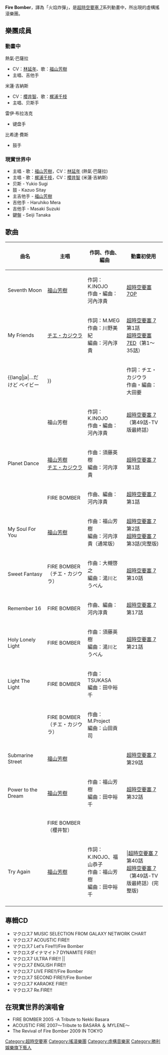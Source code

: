 {{Link style|time=2020-06-16T09:36:28+00:00}}
'''Fire Bomber'''，譯為「火焰炸彈」，是[[超時空要塞_7|超時空要塞 7]]系列動畫中，所出現的虛構搖滾樂團。

== 樂團成員 ==
=== 動畫中 ===
;熱氣·巴薩拉
*CV：[[林延年|林延年]]、歌：[[福山芳樹|福山芳樹]]
*主唱、吉他手

;米蓮·吉納斯
*CV：[[櫻井智|櫻井智]]、歌：[[:ja:チエ・カジウラ|梶浦千枝]]
*主唱、贝斯手

;雷伊·布拉洛克
*键盘手

;比希達·費斯
*鼓手

=== 現實世界中 ===
*主唱 - 歌：[[福山芳樹|福山芳樹]]，CV：[[林延年|林延年]] (熱氣·巴薩拉)
*主唱 - 歌：[[:ja:チエ・カジウラ|梶浦千枝]]，CV：[[櫻井智|櫻井智]] (米蓮·吉納斯)
*贝斯 - Yukio Sugi
*鼓 - Kazuo Sitay
*主吉他手 - [[福山芳樹|福山芳樹]]
*吉他手 - Haruhiko Mera
*吉他手 - Masaki Suzuki
*鍵盤 - Seiji Tanaka

== 歌曲 ==
{{Expand |time=2009-08-23T09:18:39+00:00 }}<!-- 本调用由 {{subst:Expand/auto}} 自动产生。 -->
{| border="1" class="wikitable" width="100%"
|- 
! 曲名 !! 主唱 !! 作詞、作曲、編曲 !! 動畫初使用
|- 
| Seventh Moon || [[福山芳樹|福山芳樹]] ||作詞：K.INOJO<br/>作曲・編曲：河內淳貴||[[超時空要塞_7|超時空要塞 7]]OP
|-
| My Friends || [[:ja:チエ・カジウラ|チエ・カジウラ]] ||作詞：M.MEG<br/>作曲：川野美紀<br/>編曲：河內淳貴||[[超時空要塞_7|超時空要塞 7]]第1話<br/>[[超時空要塞_7|超時空要塞 7]]ED（第1～35話） 
|-
|{{lang|ja|…だけど ベイビー!!}}||{{lang|ja|チエ・カジウ}}||作詞：チエ・カジウラ<br/>作曲・編曲：大田要||[[超時空要塞_7|超時空要塞 7]]（第36 - 48話） 
|-
|{{lang|ja|突撃ラブハート<br/>（アコースティック・バージョン）}}||福山芳樹||作詞：K.INOJO<br/>作曲・編曲：河內淳貴||[[超時空要塞_7|超時空要塞 7]]（第49話-TV版最終話） 
|-
| Planet Dance ||[[福山芳樹|福山芳樹]]<br/>[[:ja:チエ・カジウラ|チエ・カジウラ]]||作曲：須藤英樹<br/>編曲：河内淳貴||[[超時空要塞_7|超時空要塞 7]]第1話
|-
| {{lang|ja|突撃ラブハート}}|| FIRE BOMBER ||作曲、編曲：河内淳貴||[[超時空要塞_7|超時空要塞 7]]第1話
|-
| My Soul For You || [[福山芳樹|福山芳樹]] ||作曲：福山芳樹<br/>編曲：河内淳貴（通常版）||[[超時空要塞_7|超時空要塞 7]]第2話<br/>[[超時空要塞_7|超時空要塞 7]]第3話(完整版)
|-
| Sweet Fantasy || FIRE BOMBER（チエ・カジウラ）||作曲：大槻啓之<br/>編曲：湯川とうべん ||[[超時空要塞_7|超時空要塞 7]]第10話
|-
| Remember 16 || FIRE BOMBER ||作曲、編曲：河内淳貴||[[超時空要塞_7|超時空要塞 7]]第17話
|-
| Holy Lonely Light || FIRE BOMBER ||作曲：須藤英樹<br/>編曲：湯川とうべん||[[超時空要塞_7|超時空要塞 7]]第21話
|-
| Light The Light || FIRE BOMBER ||作曲：TSUKASA<br/>編曲：田中裕千||
|-
| {{lang|ja|君に届け}}|| FIRE BOMBER（チエ・カジウラ）||作曲：M.Project<br/>編曲：山田貢司||
|-
| Submarine Street || [[福山芳樹|福山芳樹]] || ||[[超時空要塞_7|超時空要塞 7]]第29話
|-
| Power to the Dream || [[福山芳樹|福山芳樹]] ||作曲：福山芳樹<br/>編曲：田中裕千||[[超時空要塞_7|超時空要塞 7]]第32話
|-
| {{lang|ja|愛．おぼえていますか}} || FIRE BOMBER（櫻井智）|| ||
|-
| Try Again || [[福山芳樹|福山芳樹]] ||作詞：K.INOJO、福山恭子</br/>作曲：福山芳樹<br/>編曲：田中裕千|||[[超時空要塞_7|超時空要塞 7]]第40話<br/>[[超時空要塞_7|超時空要塞 7]]（第49話-TV版最終話）(完整版)
|-
|}

== 專輯CD ==
* マクロス7 MUSIC SELECTION FROM GALAXY NETWORK CHART
* マクロス7 ACOUSTIC FIRE!!
* マクロス7 Let's Fire!!!/Fire Bomber
* マクロスダイナマイト7 DYNAMITE FIRE!!
* マクロス7 ULTRA FIRE!! ||
* マクロス7 ENGLISH FIRE!!
* マクロス7 LIVE FIRE!!/Fire Bomber
* マクロス7 SECOND FIRE!!/Fire Bomber
* マクロス7 KARAOKE FIRE!!
* マクロス7 Re.FIRE!!

== 在現實世界的演唱會 ==
* FIRE BOMBER 2005 -A Tribute to Nekki Basara
* ACOUSTIC FIRE 2007～Tribute to BASARA ＆ MYLENE～
* The Revival of Fire Bomber 2009 IN TOKYO

{{Authority control}}
{{DEFAULTSORT:Fire Bomber}}
[[Category:超時空要塞|Category:超時空要塞]]
[[Category:搖滾樂團|Category:搖滾樂團]]
[[Category:虛構音樂家|Category:虛構音樂家]]
[[Category:勝利娛樂旗下藝人|Category:勝利娛樂旗下藝人]]